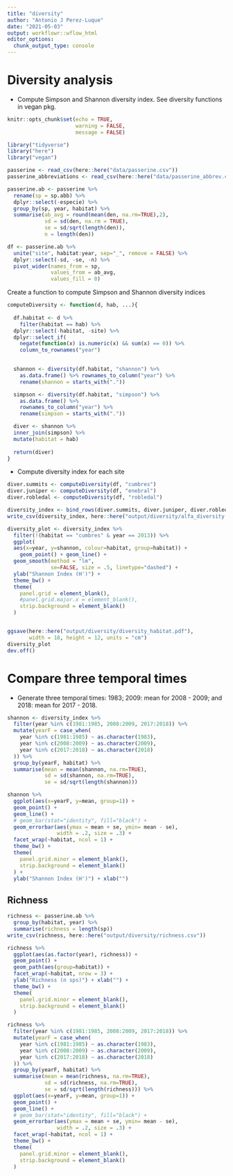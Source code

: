 ```yaml
---
title: "diversity"
author: "Antonio J Perez-Luque"
date: "2021-05-03"
output: workflowr::wflow_html
editor_options:
  chunk_output_type: console
---
```


# Diversity analysis 

- Compute Simpson and Shannon diversity index. See diversity functions in vegan pkg. 

```r
knitr::opts_chunk$set(echo = TRUE, 
                      warning = FALSE, 
                      message = FALSE)
```

```r
library("tidyverse")
library("here")
library("vegan")
```

```r
passerine <- read_csv(here::here("data/passerine.csv")) 
passerine_abbreviations <- read_csv(here::here("data/passerine_abbrev.csv")) 

passerine.ab <- passerine %>% 
  rename(sp = sp.abb) %>% 
  dplyr::select(-especie) %>% 
  group_by(sp, year, habitat) %>% 
  summarise(ab_avg = round(mean(den, na.rm=TRUE),2), 
            sd = sd(den, na.rm = TRUE), 
            se = sd/sqrt(length(den)), 
            n = length(den))

df <- passerine.ab %>% 
  unite("site", habitat:year, sep="_", remove = FALSE) %>% 
  dplyr::select(-sd, -se, -n) %>% 
  pivot_wider(names_from = sp, 
              values_from = ab_avg, 
              values_fill = 0)
```


Create a function to compute Simpson and Shannon diversity indices

```r
computeDiversity <- function(d, hab, ...){
  
  df.habitat <- d %>% 
    filter(habitat == hab) %>% 
  dplyr::select(-habitat, -site) %>% 
  dplyr::select_if(
    negate(function(x) is.numeric(x) && sum(x) == 0)) %>%
    column_to_rownames("year")
  

  shannon <- diversity(df.habitat, "shannon") %>%
    as.data.frame() %>% rownames_to_column("year") %>%
    rename(shannon = starts_with("."))

  simpson <- diversity(df.habitat, "simpson") %>%
    as.data.frame() %>%
    rownames_to_column("year") %>%
    rename(simpson = starts_with("."))

  diver <- shannon %>%
  inner_join(simpson) %>%
  mutate(habitat = hab)
  
  return(diver)
}
```


- Compute diversity index for each site 

```r
diver.summits <- computeDiversity(df, "cumbres")
diver.juniper <- computeDiversity(df, "enebral")
diver.robledal <- computeDiversity(df, "robledal")

diversity_index <- bind_rows(diver.summits, diver.juniper, diver.robledal)
write_csv(diversity_index, here::here("output/diversity/alfa_diversity.csv"))
```

```r
diversity_plot <- diversity_index %>% 
  filter(!(habitat == "cumbres" & year == 2013)) %>% 
  ggplot(
  aes(x=year, y=shannon, colour=habitat, group=habitat)) +
    geom_point() + geom_line() +
  geom_smooth(method = "lm", 
              se=FALSE, size = .5, linetype="dashed") + 
  ylab("Shannon Index (H')") + 
  theme_bw() + 
  theme(
    panel.grid = element_blank(),
    #panel.grid.major.x = element_blank(),
    strip.background = element_blank()
  )


ggsave(here::here("output/diversity/diversity_habitat.pdf"),
       width = 18, height = 12, units = "cm")
diversity_plot
dev.off()
```

# Compare three temporal times

- Generate three temporal times: 1983; 2009: mean for 2008 - 2009; and 2018: mean for 2017 - 2018. 

```r
shannon <- diversity_index %>% 
  filter(year %in% c(1981:1985, 2008:2009, 2017:2018)) %>% 
  mutate(yearF = case_when(
    year %in% c(1981:1985) ~ as.character(1983), 
    year %in% c(2008:2009) ~ as.character(2009),
    year %in% c(2017:2018) ~ as.character(2018)
  )) %>% 
  group_by(yearF, habitat) %>% 
  summarise(mean = mean(shannon, na.rm=TRUE), 
            sd = sd(shannon, na.rm=TRUE),
            se = sd/sqrt(length(shannon)))

shannon %>% 
  ggplot(aes(x=yearF, y=mean, group=1)) + 
  geom_point() +
  geom_line() + 
  # geom_bar(stat="identity", fill="black") + 
  geom_errorbar(aes(ymax = mean + se, ymin= mean - se), 
                width = .2, size = .3) + 
  facet_wrap(~habitat, ncol = 1) + 
  theme_bw() +
  theme(
    panel.grid.minor = element_blank(),
    strip.background = element_blank()
  ) + 
  ylab("Shannon Index (H')") + xlab("")
```

## Richness 

```r
richness <- passerine.ab %>% 
  group_by(habitat, year) %>% 
  summarise(richness = length(sp))
write_csv(richness, here::here("output/diversity/richness.csv"))
```

```r
richness %>% 
  ggplot(aes(as.factor(year), richness)) +
  geom_point() + 
  geom_path(aes(group=habitat)) + 
  facet_wrap(~habitat, nrow = 3) + 
  ylab("Richness (n sps)") + xlab("") + 
  theme_bw() + 
  theme(
    panel.grid.minor = element_blank(),
    strip.background = element_blank()
  )
```


```r
richness %>% 
  filter(year %in% c(1981:1985, 2008:2009, 2017:2018)) %>% 
  mutate(yearF = case_when(
    year %in% c(1981:1985) ~ as.character(1983), 
    year %in% c(2008:2009) ~ as.character(2009),
    year %in% c(2017:2018) ~ as.character(2018)
  )) %>% 
  group_by(yearF, habitat) %>% 
  summarise(mean = mean(richness, na.rm=TRUE), 
            sd = sd(richness, na.rm=TRUE),
            se = sd/sqrt(length(richness))) %>% 
  ggplot(aes(x=yearF, y=mean, group=1)) + 
  geom_point() +
  geom_line() + 
  # geom_bar(stat="identity", fill="black") + 
  geom_errorbar(aes(ymax = mean + se, ymin= mean - se), 
                width = .2, size = .3) + 
  facet_wrap(~habitat, ncol = 1) + 
  theme_bw() +
  theme(
    panel.grid.minor = element_blank(),
    strip.background = element_blank()
  ) 

```


